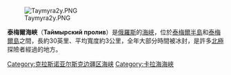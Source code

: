 [[Image:Taymyra2y.PNG|thumb]]

'''泰梅爾海峽'''（'''Таймырский пролив'''）是[[俄羅斯|俄羅斯]]的[[海峽|海峽]]，位於[[泰梅爾半島|泰梅爾半島]]和[[泰梅爾島|泰梅爾島]]之間，長約30英里、平均寬度約3公里，全年大部分時間被冰封，是許多[[北極|北極]]探險者經過的地方。

{{coord|76|08|47|N|95|47|48|E|region:RU_type:waterbody|display=title}}
{{Russia-geo-stub}}
{{DEFAULTSORT:Таймырский}}
[[Category:克拉斯诺亚尔斯克边疆区海峡|Category:克拉斯诺亚尔斯克边疆区海峡]]
[[Category:卡拉海海峽|Category:卡拉海海峽]]